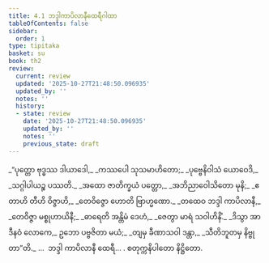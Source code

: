 ```yaml
---
title: 4.1 ဘဒ္ဒါကာပိလာနီထေရီဂါထာ
tableOfContents: false
sidebar:
  order: 1
type: tipitaka
basket: su
book: th2
review:
  current: review
  updated: '2025-10-27T21:48:50.096935'
  updated_by: ''
  notes: ''
  history:
  - state: review
    date: '2025-10-27T21:48:50.096935'
    updated_by: ''
    notes: ''
    previous_state: draft
---
```



<ReviewStatus review={frontmatter.review} showDetails={true} />

<HypothesisAnnotation frontmatter={frontmatter} />

<DynamicBreadcrumb />

<Division number="63" book="th2" e="ch" v="19" p="387">

<Paragraph number="103" type="verses" book="th2">
_“ပုတ္တော ဗုဒ္ဓဿ ဒါယာဒေါ,_  
_ကဿပေါ သုသမာဟိတော;_  
_ပုဗ္ဗေနိဝါသံ ယောဝေဒိ,_  
_သဂ္ဂါပါယဉ္စ ပဿတိ._  

</Paragraph>

</Division>
<Division number="64" book="th2" e="ch" v="19" p="387">

<Paragraph number="104" type="verses" book="th2">
_အထော ဇာတိက္ခယံ ပတ္တော,_  
_အဘိညာဝေါသိတော မုနိ;_  
_ဧတာဟိ တီဟိ ဝိဇ္ဇာဟိ,_  
_တေဝိဇ္ဇော ဟောတိ ဗြာဟ္မဏော._  

</Paragraph>

</Division>
<Division number="65" book="th2" e="ch" v="19" p="387">

<Paragraph number="105" type="verses" book="th2">
_တထေဝ ဘဒ္ဒါ ကာပိလာနီ,_  
_တေဝိဇ္ဇာ မစ္စုဟာယိနီ;_  
_ဓာရေတိ အန္တိမံ ဒေဟံ,_  
_ဇေတွာ မာရံ သဝါဟိနိံ._  

</Paragraph>

</Division>
<Division number="66" book="th2" e="ch" v="19" p="387">

<Paragraph number="106" type="verses" book="th2">
_ဒိသွာ အာဒီနဝံ လောကေ,_  
ဥဘော ပဗ္ဗဇိတာ မယံ;_  
_တျမှ ခီဏာသဝါ ဒန္တာ,_  
_သီတိဘူတမှ နိဗ္ဗုတာ”တိ._  


</Paragraph>
</Division>

<Paragraph number="107" type="center" book="th2">
…  ဘဒ္ဒါ ကာပိလာနီ ထေရီ… .



</Paragraph>

<Paragraph number="108" type="center" book="th2">
စတုက္ကနိပါတော နိဋ္ဌိတော.
</Paragraph>
